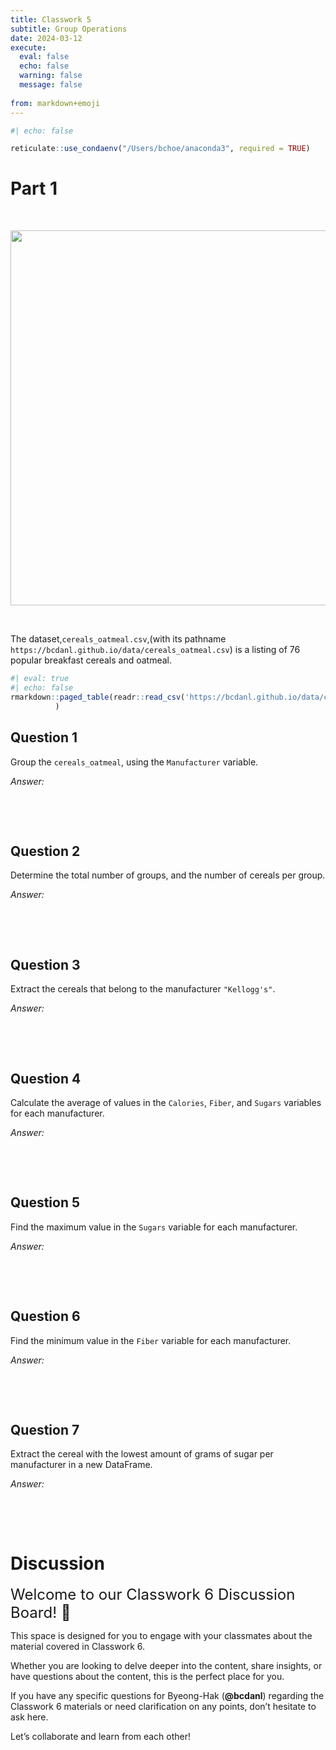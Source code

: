 ```yaml
---
title: Classwork 5
subtitle: Group Operations
date: 2024-03-12
execute: 
  eval: false
  echo: false
  warning: false
  message: false
  
from: markdown+emoji
---
```


```r
#| echo: false

reticulate::use_condaenv("/Users/bchoe/anaconda3", required = TRUE)
```



# Part 1

<br>

<p align="center">
  <img src="https://bcdanl.github.io/lec_figs/cereals.jpeg" width="600px">
</p>

<br>


The dataset,`cereals_oatmeal.csv`,(with its pathname `https://bcdanl.github.io/data/cereals_oatmeal.csv`) is a listing of 76 popular breakfast cereals and oatmeal.


```r
#| eval: true
#| echo: false
rmarkdown::paged_table(readr::read_csv('https://bcdanl.github.io/data/cereals_oatmeal.csv')
          )
```


## Question 1
Group the `cereals_oatmeal`, using the `Manufacturer` variable.

*Answer:*
```python

```

<br><br>

## Question 2
Determine the total number of groups, and the number of cereals per group.

*Answer:*
```python

```

<br><br>

## Question 3 
Extract the cereals that belong to the manufacturer `"Kellogg's"`.

*Answer:*
```python

```

<br><br>

## Question 4 
Calculate the average of values in the `Calories`, `Fiber`, and `Sugars` variables for each manufacturer.

*Answer:*
```python

```

<br><br>

## Question 5 
Find the maximum value in the `Sugars` variable for each manufacturer.

*Answer:*
```python

```

<br><br>

## Question 6 
Find the minimum value in the `Fiber` variable for each manufacturer.

*Answer:*
```python

```

<br><br>

## Question 7 
Extract the cereal with the lowest amount of grams of sugar per manufacturer in a new DataFrame.

*Answer:*
```python

```

<br><br>



# Discussion

<font size = "5">Welcome to our Classwork 6 Discussion Board! 👋 </font>


This space is designed for you to engage with your classmates about the material covered in Classwork 6.

Whether you are looking to delve deeper into the content, share insights, or have questions about the content, this is the perfect place for you.

If you have any specific questions for Byeong-Hak (**@bcdanl**) regarding the Classwork 6 materials or need clarification on any points, don't hesitate to ask here. 

Let's collaborate and learn from each other!

